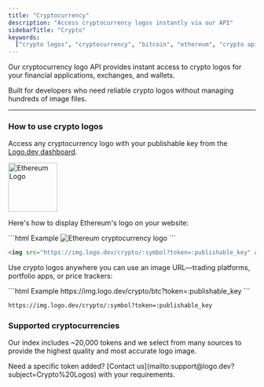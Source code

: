 ```yaml
---
title: "Cryptocurrency"
description: "Access cryptocurrency logos instantly via our API"
sidebarTitle: "Crypto"
keywords:
  ["crypto logos", "cryptocurrency", "bitcoin", "ethereum", "crypto api"]
---
```


Our cryptocurrency logo API provides instant access to crypto logos for your financial applications, exchanges, and wallets.

Built for developers who need reliable crypto logos without managing hundreds of image files.

---

### How to use crypto logos

Access any cryptocurrency logo with your publishable key from the [Logo.dev dashboard](https://www.logo.dev/dashboard).

<Frame caption="https://img.logo.dev/crypto/eth?token=:publishable_key">
  <img
    alt="Ethereum Logo"
    width="100"
    height="100"
    src="https://img.logo.dev/crypto/eth?token=live_6a1a28fd-6420-4492-aeb0-b297461d9de2&size=200"
  />
</Frame>

Here's how to display Ethereum's logo on your website:

<CodeGroup>
```html Example
<img src="https://img.logo.dev/crypto/eth?token=:publishable_key" alt="Ethereum cryptocurrency logo" />
```

```html Format
<img src="https://img.logo.dev/crypto/:symbol?token=:publishable_key" alt="Cryptocurrency logo" />
```

</CodeGroup>

Use crypto logos anywhere you can use an image URL—trading platforms, portfolio apps, or price trackers:

<CodeGroup>
```html Example
https://img.logo.dev/crypto/btc?token=:publishable_key
```

```html Format
https://img.logo.dev/crypto/:symbol?token=:publishable_key
```

</CodeGroup>

### Supported cryptocurrencies

Our index includes ~20,000 tokens and we select from many sources to provide the highest quality and most accurate logo image.

<Note>
  Need a specific token added? [Contact
  us](mailto:support@logo.dev?subject=Crypto%20Logos) with your requirements.
</Note>
